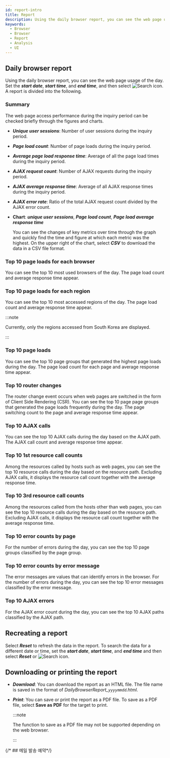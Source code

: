 ```yaml
---
id: report-intro
title: Report
description: Using the daily browser report, you can see the web page usage of the day.
keywords:
  - Browser
  - Browser
  - Report
  - Analysis
  - UI
---
```



<Reportintrodesc />

## Daily browser report

Using the daily browser report, you can see the web page usage of the day. Set the **_start date_**, **_start time_**, and **_end time_**, and then select ![Search icon](/img/ico-btn-search.png). A report is divided into the following.

### Summary

The web page access performance during the inquiry period can be checked briefly through the figures and charts.

<ImgLang img='browser-report-summary.png' desc='Summary' />

- **_Unique user sessions_**: Number of user sessions during the inquiry period.

- **_Page load count_**: Number of page loads during the inquiry period.

- **_Average page load response time_**: Average of all the page load times during the inquiry period.

- **_AJAX request count_**: Number of AJAX requests during the inquiry period.

- **_AJAX average response time_**: Average of all AJAX response times during the inquiry period.

- **_AJAX error rate_**: Ratio of the total AJAX request count divided by the AJAX error count.

- **Chart**: **_unique user sessions_**,  **_Page load count_**, **_Page load average response time_**

  You can see the changes of key metrics over time through the graph and quickly find the time and figure at which each metric was the highest. On the upper right of the chart, select **_CSV_** to download the data in a CSV file format.

### Top 10 page loads for each browser

You can see the top 10 most used browsers of the day. The page load count and average response time appear.

### Top 10 page loads for each region

You can see the top 10 most accessed regions of the day. The page load count and average response time appear.

:::note

Currently, only the regions accessed from South Korea are displayed.

:::

### Top 10 page loads

You can see the top 10 page groups that generated the highest page loads during the day. The page load count for each page and average response time appear.

### Top 10 router changes

The router change event occurs when web pages are switched in the form of Client Side Rendering (CSR). You can see the top 10 page page groups that generated the page loads frequently during the day. The page switching count to the page and average response time appear.

### Top 10 AJAX calls

You can see the top 10 AJAX calls during the day based on the AJAX path. The AJAX call count and average response time appear.

### Top 10 1st resource call counts

Among the resources called by hosts such as web pages, you can see the top 10 resource calls during the day based on the resource path. Excluding AJAX calls, it displays the resource call count together with the average response time.

### Top 10 3rd resource call counts

Among the resources called from the hosts other than web pages, you can see the top 10 resource calls during the day based on the resource path. Excluding AJAX calls, it displays the resource call count together with the average response time.

### Top 10 error counts by page

For the number of errors during the day, you can see the top 10 page groups classified by the page group.

### Top 10 error counts by error message

The error messages are values that can identify errors in the browser. For the number of errors during the day, you can see the top 10 error messages classified by the error message.

### Top 10 AJAX errors

For the AJAX error count during the day, you can see the top 10 AJAX paths classified by the AJAX path.

## Recreating a report

Select **_Reset_** to refresh the data in the report. To search the data for a different date or time, set the **_start date_**, **_start time_**, and **_end time_** and then select **_Reset_** or ![Search icon](/img/ico-btn-search.png).

## Downloading or printing the report

- **_Download_**: You can download the report as an HTML file. The file name is saved in the format of _DailyBrowserReport\_`yyyymmdd`.html_.

- **_Print_**: You can save or print the report as a PDF file. To save as a PDF file, select **Save as PDF** for the target to print.

  :::note

  The function to save as a PDF file may not be supported depending on the web browser.

  :::

{/* ## 메일 발송 예약*/}

<Reportintromailschedule />
